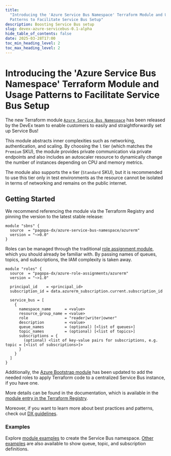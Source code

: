 ```yaml
---
title:
  "Introducing the 'Azure Service Bus Namespace' Terraform Module and Usage
  Patterns to Facilitate Service Bus Setup"
description: Boosting Service Bus setup
slug: devex-azure-servicebus-0.1-alpha
hide_table_of_contents: false
date: 2025-03-28T17:00
toc_min_heading_level: 2
toc_max_heading_level: 2
---
```


# Introducing the 'Azure Service Bus Namespace' Terraform Module and Usage Patterns to Facilitate Service Bus Setup

The new Terraform module
[`Azure Service Bus Namespace`](https://registry.terraform.io/modules/pagopa-dx/azure-service-bus-namespace/azurerm/latest)
has been released by the DevEx team to enable customers to easily and
straightforwardly set up Service Bus!

This module abstracts inner complexities such as networking, authentication, and
scaling. By choosing the `l` tier (which matches the `Premium` SKU), the module
provides private communication via private endpoints and also includes an
autoscaler resource to dynamically change the number of instances depending on
CPU and memory metrics.

<!-- truncate -->

The module also supports the `m` tier (`Standard` SKU), but it is recommended to
use this tier only in test environments as the resource cannot be isolated in
terms of networking and remains on the public internet.

## Getting Started

We recommend referencing the module via the Terraform Registry and pinning the
version to the latest stable release:

```hcl
module "sbns" {
  source  = "pagopa-dx/azure-service-bus-namespace/azurerm"
  version = "~>0.0"
}
```

Roles can be managed through the traditional
[role assignment module](https://registry.terraform.io/modules/pagopa-dx/azure-role-assignments/azurerm/latest),
which you should already be familiar with. By passing names of queues, topics,
and subscriptions, the IAM complexity is taken away.

```hcl
module "roles" {
  source  = "pagopa-dx/azure-role-assignments/azurerm"
  version = "~>1.0"

  principal_id    = <principal_id>
  subscription_id = data.azurerm_subscription.current.subscription_id

  service_bus = [
    {
      namespace_name      = <value>
      resource_group_name = <value>
      role                = "reader|writer|owner"
      description         = <value>
      queue_names         = (optional) [<list of queues>]
      topic_names         = (optional) [<list of topics>]
      subscriptions = {
        (optional) <list of key-value pairs for subscriptions, e.g. topic = [<list of subscriptions>]>
      }
    }
  ]
}
```

Additionally, the
[Azure Bootstrap module](https://registry.terraform.io/modules/pagopa-dx/azure-github-environment-bootstrap/azurerm/latest)
has been updated to add the needed roles to apply Terraform code to a
centralized Service Bus instance, if you have one.

More details can be found in the documentation, which is available in the
[module entry in the Terraform Registry](https://registry.terraform.io/modules/pagopa-dx/azure-service-bus-namespace/azurerm/latest).

Moreover, if you want to learn more about best practices and patterns, check out
[DX guidelines](https://dx.pagopa.it/docs/infrastructure/azure/using-service-bus).

### Examples

Explore
[module examples](https://github.com/pagopa-dx/terraform-azurerm-azure-service-bus-namespace/tree/main/examples/complete)
to create the Service Bus namespace.
[Other examples](https://github.com/pagopa/dx/tree/main/infra/modules/azure_role_assignments/examples/service_bus)
are also available to show queue, topic, and subscription definitions.
